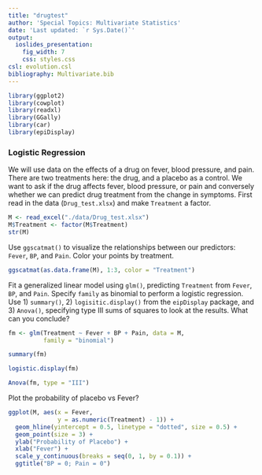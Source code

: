 ```yaml
---
title: "drugtest"
author: 'Special Topics: Multivariate Statistics'
date: 'Last updated: `r Sys.Date()`'
output:
  ioslides_presentation:
    fig_width: 7
    css: styles.css
csl: evolution.csl
bibliography: Multivariate.bib
---
```


```r
library(ggplot2)
library(cowplot)
library(readxl)
library(GGally)
library(car)
library(epiDisplay)
```


### Logistic Regression

We will use data on the effects of a drug on fever, blood pressure, and pain.  There are two treatments here: the drug, and a placebo as a control. We want to ask if the drug affects fever, blood pressure, or pain and conversely whether we can predict drug treatment from the change in symptoms. First read in the data (`Drug_test.xlsx`) and make `Treatment` a factor.     

```r
M <- read_excel("./data/Drug_test.xlsx")
M$Treatment <- factor(M$Treatment)
str(M)
```

Use `ggscatmat()` to visualize the relationships between our predictors: `Fever`, `BP`, and `Pain`. Color your points by treatment. 

```r

ggscatmat(as.data.frame(M), 1:3, color = "Treatment")

```

Fit a generalized linear model using `glm()`, predicting `Treatment` from `Fever`, `BP`, and `Pain`. Specify `family` as binomial to perform a logistic regression. Use 1) `summary()`, 2) `logisitic.display()` from the `eipDisplay` package, and 3) `Anova()`, specifying type III sums of squares to look at the results. What can you conclude?

>

```r

fm <- glm(Treatment ~ Fever + BP + Pain, data = M,
          family = "binomial")

summary(fm)

logistic.display(fm)

Anova(fm, type = "III")

```

Plot the probability of placebo vs Fever?

```r
ggplot(M, aes(x = Fever,
              y = as.numeric(Treatment) - 1)) + 
  geom_hline(yintercept = 0.5, linetype = "dotted", size = 0.5) +
  geom_point(size = 3) +
  ylab("Probability of Placebo") +
  xlab("Fever") +
  scale_y_continuous(breaks = seq(0, 1, by = 0.1)) + 
  ggtitle("BP = 0; Pain = 0")

```

